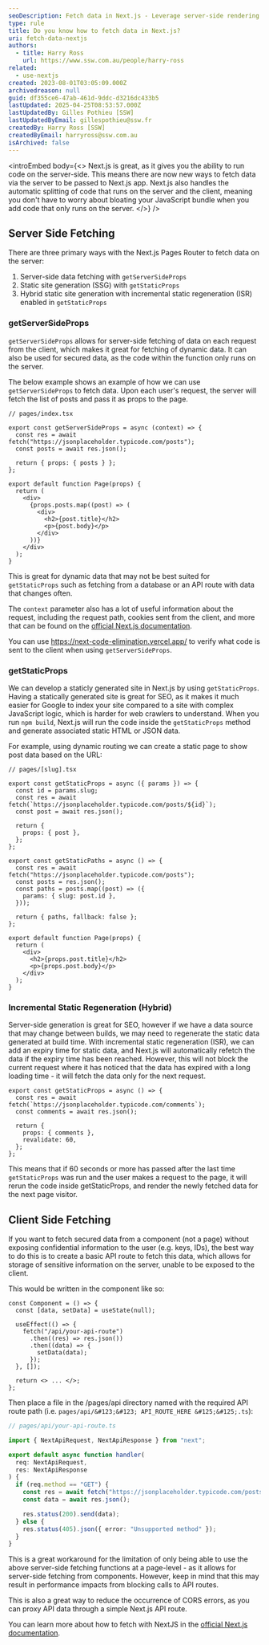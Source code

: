 ```yaml
---
seoDescription: Fetch data in Next.js - Leverage server-side rendering to optimize performance and SEO by using getServerSideProps, getStaticProps, or incremental static regeneration (ISR).
type: rule
title: Do you know how to fetch data in Next.js?
uri: fetch-data-nextjs
authors:
  - title: Harry Ross
    url: https://www.ssw.com.au/people/harry-ross
related:
  - use-nextjs
created: 2023-08-01T03:05:09.000Z
archivedreason: null
guid: df355ce6-47ab-461d-9ddc-d3216dc433b5
lastUpdated: 2025-04-25T08:53:57.000Z
lastUpdatedBy: Gilles Pothieu [SSW]
lastUpdatedByEmail: gillespothieu@ssw.fr
createdBy: Harry Ross [SSW]
createdByEmail: harryross@ssw.com.au
isArchived: false
---
```


<introEmbed
  body={<>
Next.js is great, as it gives you the ability to run code on the server-side. This means there are now new ways to fetch data via the server to be passed to Next.js app. Next.js also handles the automatic splitting of code that runs on the server and the client, meaning you don't have to worry about bloating your JavaScript bundle when you add code that only runs on the server.
  </>}
/>
## Server Side Fetching

There are three primary ways with the Next.js Pages Router to fetch data on the server:

1. Server-side data fetching with `getServerSideProps`
2. Static site generation (SSG) with `getStaticProps`
3. Hybrid static site generation with incremental static regeneration (ISR) enabled in `getStaticProps`

### getServerSideProps

`getServerSideProps` allows for server-side fetching of data on each request from the client, which makes it great for fetching of dynamic data. It can also be used for secured data, as the code within the function only runs on the server.

The below example shows an example of how we can use `getServerSideProps` to fetch data. Upon each user's request, the server will fetch the list of posts and pass it as props to the page.

```tsx
// pages/index.tsx

export const getServerSideProps = async (context) => {
  const res = await fetch("https://jsonplaceholder.typicode.com/posts");
  const posts = await res.json();

  return { props: { posts } };
};

export default function Page(props) {
  return (
    <div>
      {props.posts.map((post) => (
        <div>
          <h2>{post.title}</h2>
          <p>{post.body}</p>
        </div>
      ))}
    </div>
  );
}
```

This is great for dynamic data that may not be best suited for `getStaticProps` such as fetching from a database or an API route with data that changes often.

The `context` parameter also has a lot of useful information about the request, including the request path, cookies sent from the client, and more that can be found on the [official Next.js documentation](https://nextjs.org/docs/pages/api-reference/functions/get-server-side-props#context-parameter).

You can use <https://next-code-elimination.vercel.app/> to verify what code is sent to the client when using `getServerSideProps`.

### getStaticProps

We can develop a staticly generated site in Next.js by using `getStaticProps`. Having a statically generated site is great for SEO, as it makes it much easier for Google to index your site compared to a site with complex JavaScript logic, which is harder for web crawlers to understand. When you run `npm build`, Next.js will run the code inside the `getStaticProps` method and generate associated static HTML or JSON data.

For example, using dynamic routing we can create a static page to show post data based on the URL:

```tsx
// pages/[slug].tsx

export const getStaticProps = async ({ params }) => {
  const id = params.slug;
  const res = await fetch(`https://jsonplaceholder.typicode.com/posts/${id}`);
  const post = await res.json();

  return {
    props: { post },
  };
};

export const getStaticPaths = async () => {
  const res = await fetch("https://jsonplaceholder.typicode.com/posts");
  const posts = res.json();
  const paths = posts.map((post) => ({
    params: { slug: post.id },
  }));

  return { paths, fallback: false };
};

export default function Page(props) {
  return (
    <div>
      <h2>{props.post.title}</h2>
      <p>{props.post.body}</p>
    </div>
  );
}
```

### Incremental Static Regeneration (Hybrid)

Server-side generation is great for SEO, however if we have a data source that may change between builds, we may need to regenerate the static data generated at build time. With incremental static regeneration (ISR), we can add an expiry time for static data, and Next.js will automatically refetch the data if the expiry time has been reached. However, this will not block the current request where it has noticed that the data has expired with a long loading time - it will fetch the data only for the next request.

```tsx
export const getStaticProps = async () => {
  const res = await fetch(`https://jsonplaceholder.typicode.com/comments`);
  const comments = await res.json();

  return {
    props: { comments },
    revalidate: 60,
  };
};
```

This means that if 60 seconds or more has passed after the last time `getStaticProps` was run and the user makes a request to the page, it will rerun the code inside getStaticProps, and render the newly fetched data for the next page visitor.

## Client Side Fetching

If you want to fetch secured data from a component (not a page) without exposing confidential information to the user (e.g. keys, IDs), the best way to do this is to create a basic API route to fetch this data, which allows for storage of sensitive information on the server, unable to be exposed to the client.

This would be written in the component like so:

```tsx
const Component = () => {
  const [data, setData] = useState(null);

  useEffect(() => {
    fetch("/api/your-api-route")
      .then((res) => res.json())
      .then((data) => {
        setData(data);
      });
  }, []);

  return <> ... </>;
};
```

Then place a file in the /pages/api directory named with the required API route path (i.e. `pages/api/&#123;&#123; API_ROUTE_HERE &#125;&#125;.ts`):

```ts
// pages/api/your-api-route.ts

import { NextApiRequest, NextApiResponse } from "next";

export default async function handler(
  req: NextApiRequest,
  res: NextApiResponse
) {
  if (req.method == "GET") {
    const res = await fetch("https://jsonplaceholder.typicode.com/posts");
    const data = await res.json();

    res.status(200).send(data);
  } else {
    res.status(405).json({ error: "Unsupported method" });
  }
}
```

This is a great workaround for the limitation of only being able to use the above server-side fetching functions at a page-level - as it allows for server-side fetching from components. However, keep in mind that this may result in performance impacts from blocking calls to API routes.

This is also a great way to reduce the occurrence of CORS errors, as you can proxy API data through a simple Next.js API route.

You can learn more about how to fetch with NextJS in the [official Next.js documentation]([https://nextjs.org/docs/pages/building-your-application/routing/dynamic-routes](https://nextjs.org/docs/app/guides#data-fetching)).
